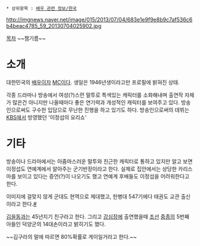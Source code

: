  * 상위항목 : [[배우 관련 정보/한국]]

http://imgnews.naver.net/image/015/2013/07/04/683e1e9f9e8b9c7af536c6b4beac4785_59_20130704025902.jpg

[[목차]]
~~챔기름~~

= 소개 =
대한민국의 [[배우]]이자 [[MC]]이다. 생일은 1946년생이라고만 프로필에 밝혀진 상태.

각종 드라마나 방송에서 여성(?)스런 말투로 특색있는 캐릭터를 소화해내며 출연작 자체가 많은건 아니지만 나올때마다 좋은 연기력과 개성적인 캐릭터를 보여주고 있다. 방송인으로써도 구수한 입담으로 무난한 진행을 하고 있기도 하다. 방송인으로써의 데뷔는 [[KBS]]에서 방영했던 '이정섭의 요리쇼'

= 기타 = 
방송이나 드라마에서는 아줌마스러운 말투와 친근한 캐릭터로 통하고 있지만 알고 보면 이정섭도 연예계에서 알아주는 군기반장이라고 한다. 실제로 집안에서는 상당한 카리스마를 보이고 있다는 증언(?)이 나오기도 했고 연예계 후배들도 이정섭을 어려워한다고 한다. 

이미지에 걸맞지 않게 군대도 현역으로 제대했고, 헌병대 547기에다 태권도 교관 출신이라고 한다.[http://www.google.co.kr/url?sa=t&rct=j&q=&esrc=s&source=web&cd=8&ved=0CDEQFjAH&url=http%3A%2F%2Farticle.joins.com%2Fnews%2Farticle%2Farticle.asp%3Fctg%3D15%26Total_ID%3D4269183&ei=liWoVMOCC4-wuATchYDwBQ&usg=AFQjCNE0S-MMRwCV-EHgkSaq_70rPVLfmw&bvm=bv.82001339,d.c2E&cad=rjt #]

[[김을동]]과는 45년지기 친구라고 한다. 그리고 [[강심장]]에 출연했을때 [[조선]] [[중종]]의 5번째 아들인 덕양군의 14대손이라고 밝히기도 했다.

~~김구라의 말에 따르면 80%확률로 게이일거라고 한다.~~
 
